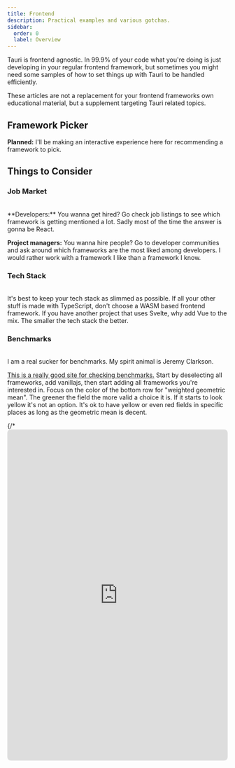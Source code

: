 ```yaml
---
title: Frontend
description: Practical examples and various gotchas.
sidebar:
  order: 0
  label: Overview
---
```



<SimonSays>
Tauri is frontend agnostic. In 99.9% of your code what you're doing is just developing in your regular frontend framework, but sometimes you might need some samples of how to set things up with Tauri to be handled efficiently.

These articles are not a replacement for your frontend frameworks own educational material, but a supplement targeting Tauri related topics.
</SimonSays>

## Framework Picker

**Planned:** I'll be making an interactive experience here for recommending a framework to pick.

## Things to Consider

### Job Market
<br/>
<SimonSays title="Can you get hired / are there developers?">
**Developers:** You wanna get hired? Go check job listings to see which framework is getting mentioned a lot. Sadly most of the time the answer is gonna be React.

**Project managers:** You wanna hire people? Go to developer communities and ask around which frameworks are the most liked among developers. I would rather work with a framework I like than a framework I know.
</SimonSays>

### Tech Stack
<br/>
<SimonSays title="Does it fit in with the rest of the project?">
It's best to keep your tech stack as slimmed as possible. If all your other stuff is made with TypeScript, don't choose a WASM based frontend framework. If you have another project that uses Svelte, why add Vue to the mix. The smaller the tech stack the better.
</SimonSays>

### Benchmarks
<br/>
<SimonSays title="Does it go vroom?">
I am a real sucker for benchmarks. My spirit animal is Jeremy Clarkson.

<p><a href="https://krausest.github.io/js-framework-benchmark/current.html" target="_blank">This is a really good site for checking benchmarks.</a> Start by deselecting all frameworks, add vanillajs, then start adding all frameworks you're interested in. Focus on the color of the bottom row for "weighted geometric mean". The greener the field the more valid a choice it is. If it starts to look yellow it's not an option. It's ok to have yellow or even red fields in specific places as long as the geometric mean is decent.</p>
</SimonSays>
{/* 
<iframe allow="clipboard-read;clipboard-write;" src="https://krausest.github.io/js-framework-benchmark/current.html" target="_blank" style="width:100%;height:20cm;outline:none;border:none;border-radius:0.5rem;" />

{"frameworks":["keyed/leptos","keyed/react-classes","keyed/solid","keyed/svelte","keyed/sycamore","keyed/vanillajs","keyed/vue","keyed/yew"],"benchmarks":["01_run1k","02_replace1k","03_update10th1k_x16","04_select1k","05_swap1k","06_remove-one-1k","07_create10k","08_create1k-after1k_x2","09_clear1k_x8","21_ready-memory","22_run-memory","23_update5-memory","25_run-clear-memory","26_run-10k-memory","31_startup-ci","32_startup-bt","33_startup-mainthreadcost","34_startup-interactive","41_size-uncompressed","42_size-compressed","43_first-paint"],"displayMode":1} */}
